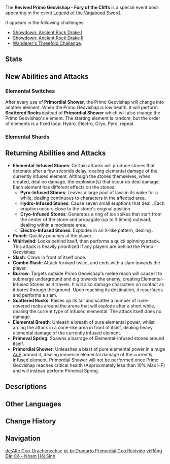 {{About|the event boss|the standard variant|Primo Geovishap}}
{{Enemy Infobox
|image    = Enemy Primo Geovishap.png
|dmgtype  = Geo
|dmgtype2 = Cryo
|dmgtype3 = Pyro
|dmgtype4 = Electro
|dmgtype5 = Hydro
|weakpoint = yes
|type     = Event Bosses
|family   = Mystical Beasts
|location = [[Legend of the Vagabond Sword]] Event Domain
|title    = The Fury of the Cliffs
}}
The '''Revived Primo Geovishap - Fury of the Cliffs''' is a special event boss appearing in the event [[Legend of the Vagabond Sword]].

It appears in the following challenges:
* [[Legend of the Vagabond Sword/Showdown: Ancient Rock Drake#Showdown: Ancient Rock Drake I|Showdown: Ancient Rock Drake I]]
* [[Legend of the Vagabond Sword/Showdown: Ancient Rock Drake#Showdown: Ancient Rock Drake II|Showdown: Ancient Rock Drake II]]
* [[Legend of the Vagabond Sword/Wanderer's Threefold Challenge|Wanderer's Threefold Challenge]].

==Stats==
{{Transclude|Primo Geovishap|Stats}}

==New Abilities and Attacks==
===Elemental Switches===
After every use of '''Primordial Shower''', the Primo Geovishap will change into another element. When the Primo Geovishap is low health, it will  perform '''Scattered Rocks''' instead of '''Primordial Shower''' which will also change the Primo Geovishap's element. The starting element is random, but the order of elements is a fixed loop: Hydro, Electro, Cryo, Pyro, repeat.

===Elemental Shards===

==Returning Abilities and Attacks==
*'''Elemental-Infused Stones''': Certain attacks will produce stones that detonate after a few seconds delay, dealing elemental damage of the currently infused element. Although the stones themselves, when created, deal no damage, the explosion(s) that occur do deal damage. Each element has different effects on the stones:
** '''Pyro-Infused Stones''': Leaves a large pool of lava in its wake for a while, dealing continuous {{Color|Pyro DMG}} to characters in the affected area.
** '''Hydro-Infused Stones''': Cause seven small eruptions that deal {{Color|Hydro DMG}}. Each eruption occurs close to the stone's original position.
**'''Cryo-Infused Stones''': Generates a ring of ice spikes that start from the center of the stone and propagate (up to 3 times) outward, dealing {{Color|Cryo DMG}} within a moderate area.
** '''Electro-Infused Stones''': Explodes in an X-like pattern, dealing {{Color|Electro DMG}}.
*'''Punch''': Quickly punches at the player.
*'''Whirlwind''': Looks behind itself, then performs a quick spinning attack. This attack is heavily prioritized if any players are behind the Primo Geovishap.
*'''Slash''': Claws in front of itself once.
*'''Combo Slash''': Attack forward twice, and ends with a slam towards the player.
*'''Burrow''': Targets outside Primo Geovishap's melee reach will cause it to submerge underground and dig towards the enemy, creating Elemental-Infused Stones as it travels. It will also damage characters on contact as it bores through the ground. Upon reaching its destination, it resurfaces and performs a slam.
*'''Scattered Rocks''': Raises up its tail and scatter a number of rune-covered rocks around the arena that will explode after a short while, dealing the current type of infused elemental. The attack itself does no damage.
*'''Elemental Breath''': Unleash a breath of pure elemental power, whilst arcing the attack in a cone-like area in front of itself, dealing heavy elemental damage of the currently infused element.
*'''Primeval Spring''': Spawns a barrage of Elemental-Infused stones around itself.
*'''Primordial Shower''': Unleashes a blast of pure elemental power in a huge [[AoE]] around it, dealing immense elemental damage of the currently infused element. Primordial Shower will not be performed once Primo Geovishap reaches critical health (Approximately less than 10% Max HP) and will instead perform Primeval Spring.

==Descriptions==
{{Description|Even in its long dreams, it would constantly draw energy from the ley lines, perhaps waiting for the day to come where it could rise to meet the sun once more and unleash its long-festering fury, shattering rocks and tearing mountains asunder.}}

==Other Languages==
{{Other Languages
|en      = Revived Primo Geovishap
|zhs     = 复苏的古岩龙蜥
|zhs_rm  = Fùsū de Gǔ Yánlóngxī
|zht     = 復甦的古岩龍蜥
|zht_rm  = Fùsū de Gǔ Yánlóngxī
|zh_tl   = Reawakened Primo Geovishap
|ja      = 蘇ったエンシェントヴィシャップ・岩
|ja_rm   = Yomigaetta Enshento Vishappu Iwa
|ja_tl   = Revived Rock Ancient Vishap
|ko      = 다시 깨어난 고대 바위 용 도마뱀
|ko_rm   = Dasi Ggaeeonan Godae Bawi Yong Domabaem
|ko_tl   = Revived Ancient Rock Dragon-Lizard
|es      = Protodragarto Geo revivido
|es_tl   = Revived Geo Protodragard
|es_note = ''Dragarto'' is a portmanteau of {{Lang|mini=1|es=''dragón''|es_tl=dragon}} and {{Lang|mini=1|es=''lagarto''|es_tl=lizard.}}
|fr      = Géosaure antique revigoré
|fr_tl   = Invigorated Ancient Geosaurus
|ru      = Воскрешённый древний геовишап
|ru_tl   = Revived Ancient Geovishap
|th      = Revived Primo Geovishap
|vi      = Rồng Đất Cổ - Nham Hồi Sinh
|vi_tl   = 
|de      = Wiedererweckte alte Geo-Drachenechse
|de_tl   = Revived Ancient Geo Dragon-Lizard
|id      = Revived Primo Geovishap
|pt      = Dragarto Primordial Geo Revivido
|pt_tl   = 
|tr      = Dirilen Kadim Toprak Ejderi
|tr_tl   = 
|it      = Geosauro primordiale resuscitato
|it_tl   = 
}}

==Change History==
{{Change History|1.6}}
<!--
==References==
{{Reflist}}-->

==Navigation==
{{Enemy Navbox|Special}}

[[de:Alte Geo-Drachenechse]]
[[pt-br:Dragarto Primordial Geo Revivido]]
[[vi:Rồng Đất Cổ - Nham Hồi Sinh]]